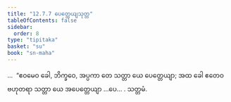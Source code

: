 ```yaml
---
title: "12.7.7 ပေတ္တေယျသုတ္တ"
tableOfContents: false
sidebar:
  order: 8
type: "tipitaka"
basket: "su"
book: "sn-maha"
---
```



<DynamicBreadcrumb />

<Division number="1137" book="sn-maha">

<Paragraph number="2448" book="sn-maha">
…  “ဧဝမေဝ ခေါ, ဘိက္ခဝေ, အပ္ပကာ တေ သတ္တာ ယေ ပေတ္တေယျာ; အထ ခေါ ဧတေဝ ဗဟုတရာ သတ္တာ ယေ အပေတ္တေယျာ …ပေ… .

</Paragraph>
</Division>

<Paragraph number="2449" type="center" book="sn-maha">
သတ္တမံ.
</Paragraph>